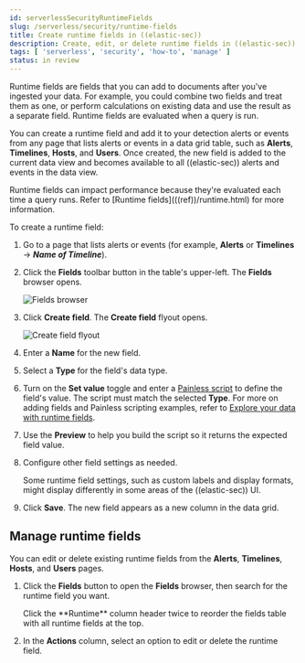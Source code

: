 ```yaml
---
id: serverlessSecurityRuntimeFields
slug: /serverless/security/runtime-fields
title: Create runtime fields in ((elastic-sec))
description: Create, edit, or delete runtime fields in ((elastic-sec)).
tags: [ 'serverless', 'security', 'how-to', 'manage' ]
status: in review
---
```



<InReview />

<div id="runtime-fields"></div>

Runtime fields are fields that you can add to documents after you've ingested your data. For example, you could combine two fields and treat them as one, or perform calculations on existing data and use the result as a separate field. Runtime fields are evaluated when a query is run. 

You can create a runtime field and add it to your detection alerts or events from any page that lists alerts or events in a data grid table, such as **Alerts**, **Timelines**, **Hosts**, and **Users**. Once created, the new field is added to the current <DocLink id="serverlessSecurityDataViewsInSec">data view</DocLink> and becomes available to all ((elastic-sec)) alerts and events in the data view.

<DocCallOut title="Note">
Runtime fields can impact performance because they're evaluated each time a query runs. Refer to [Runtime fields](((ref))/runtime.html) for more information.
</DocCallOut>

To create a runtime field:

1. Go to a page that lists alerts or events (for example, **Alerts** or **Timelines** -> **_Name of Timeline_**).

1. Click the **Fields** toolbar button in the table's upper-left. The **Fields** browser opens.

    ![Fields browser](../images/runtime-fields/-reference-fields-browser.png)

1. Click **Create field**. The **Create field** flyout opens.

    ![Create field flyout](../images/runtime-fields/-reference-create-field-flyout.png)

1. Enter a **Name** for the new field.

1. Select a **Type** for the field's data type.

1. Turn on the **Set value** toggle and enter a [Painless script](((ref))/modules-scripting-painless.html) to define the field's value. The script must match the selected **Type**. For more on adding fields and Painless scripting examples, refer to [Explore your data with runtime fields](((kibana-ref))/managing-data-views.html#runtime-fields).

1. Use the **Preview** to help you build the script so it returns the expected field value.

1. Configure other field settings as needed. 

    <DocCallOut title="Note">
    Some runtime field settings, such as custom labels and display formats, might display differently in some areas of the ((elastic-sec)) UI. 
    </DocCallOut>

1. Click **Save**. The new field appears as a new column in the data grid.

<div id="manage-runtime-fields"></div>

## Manage runtime fields

You can edit or delete existing runtime fields from the **Alerts**, **Timelines**, **Hosts**, and **Users** pages.

1. Click the **Fields** button to open the **Fields** browser, then search for the runtime field you want.

    <DocCallOut title="Tip">
    Click the **Runtime** column header twice to reorder the fields table with all runtime fields at the top.
    </DocCallOut>

1. In the **Actions** column, select an option to edit or delete the runtime field.

